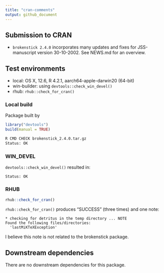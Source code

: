 ```yaml
---
title: "cran-comments"
output: github_document
---
```


## Submission to CRAN

* `brokenstick 2.4.0` incorporates many updates and fixes for JSS-manuscript version 30-10-2002. 
See NEWS.md for an overview.

## Test environments

* local: OS X, 12.6, R 4.2.1, aarch64-apple-darwin20 (64-bit)
* win-builder: using `devtools::check_win_devel()`
* rhub: `rhub::check_for_cran()`

### Local build

Package built by

```r
library("devtools")
build(manual = TRUE)
```

```bash
R CMD CHECK brokenstick_2.4.0.tar.gz
Status: OK
```

### WIN_DEVEL

`devtools::check_win_devel()` resulted in:

```
Status: OK
```

### RHUB

```r
rhub::check_for_cran()
```

`rhub::check_for_cran()` produces "SUCCESS" (three times) and one note:

```
* checking for detritus in the temp directory ... NOTE
Found the following files/directories:
  'lastMiKTeXException'
```

I believe this note is not related to the brokenstick package.

## Downstream dependencies

There are no downstream dependencies for this package.
